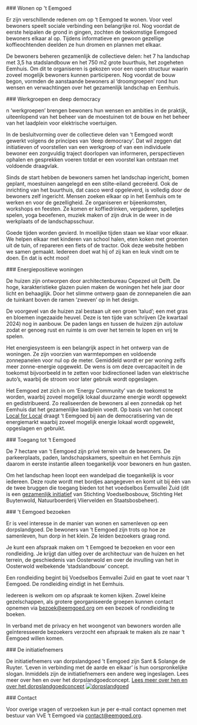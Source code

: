 <PageSection>
### Wonen op 't Eemgoed

Er zijn verschillende redenen om op ‘t Eemgoed te wonen. Voor veel bewoners speelt sociale verbinding een belangrijke rol. Nog voordat de eerste heipalen de grond in gingen, zochten de toekomstige Eemgoed bewoners elkaar al op. Tijdens informatieve en gewoon gezellige koffieochtenden deelden ze hun dromen en plannen met elkaar.

De bewoners beheren gezamenlijk de collectieve delen: het 7 ha landschap met 3,5 ha stadslandbouw en het 750 m2 grote buurthuis, het zogeheten Eemhuis. Om dit te organiseren is gekozen voor een open structuur waarin zoveel mogelijk bewoners kunnen participeren. Nog voordat de bouw begon, vormden de aanstaande bewoners al ‘droomgroepen’ rond hun wensen en verwachtingen over het gezamenlijk landschap en Eemhuis.
</PageSection>


<PageSection>
### Werkgroepen en deep democracy

n ‘werkgroepen’ brengen bewoners hun wensen en ambities in de praktijk, uiteenlopend van het beheer van de moestuinen tot de bouw en het beheer van het laadplein voor elektrische voertuigen.

In de besluitvorming over de collectieve delen van ‘t Eemgoed wordt gewerkt volgens de principes van ‘deep democracy’. Dat wil zeggen dat initiatieven of voorstellen van een werkgroep of van een individuele bewoner een zorgvuldig traject doorlopen van informeren, perspectieven ophalen en gesprekken voeren totdat er een voorstel kan ontstaan met voldoende draagvlak.

Sinds de start hebben de bewoners samen het landschap ingericht, bomen geplant, moestuinen aangelegd en een stilte-eiland gecreëerd. Ook de inrichting van het buurthuis, dat casco werd opgeleverd, is volledig door de bewoners zelf ingericht. Mensen zoeken elkaar op in het Eemhuis om te werken en voor de gezelligheid. Ze organiseren er bijeenkomsten, workshops en feesten. Ze komen er koffiedrinken, vergaderen, spelletjes spelen, yoga beoefenen, muziek maken of zijn druk in de weer in de werkplaats of de landschapsschuur.

Goede tijden worden gevierd. In moeilijke tijden staan we klaar voor elkaar. We helpen elkaar met kinderen van school halen, eten koken met groenten uit de tuin, of repareren een fiets of de tractor. Ook deze website hebben we samen gemaakt. Iedereen doet wat hij of zij kan en leuk vindt om te doen. En dat is echt mooi!
</PageSection>

<PageSection>
### Energiepositieve woningen

De huizen zijn ontworpen door architectenbureau Cepezed uit Delft. De hoge, karakteristieke glazen puien maken de woningen het hele jaar door licht en behaaglijk. Door het slimme ontwerp gaan de zonnepanelen die aan de tuinkant boven de ramen ‘zweven’ op in het design.

De voorgevel van de huizen zal bestaan uit een groen ‘talud’; een met gras en bloemen ingezaaide heuvel. Deze is ten tijde van schrijven (2e kwartaal 2024) nog in aanbouw. De paden langs en tussen de huizen zijn autoluw zodat er genoeg rust en ruimte is om over het terrein te lopen en vrij te spelen.

Het energiesysteem is een belangrijk aspect in het ontwerp van de woningen. Ze zijn voorzien van warmtepompen en voldoende zonnepanelen voor nul op de meter. Gemiddeld wordt er per woning zelfs meer zonne-energie opgewekt. De wens is om deze overcapaciteit in de toekomst bijvoorbeeld in te zetten voor bidirectioneel laden van elektrische auto’s, waarbij de stroom voor later gebruik wordt opgeslagen.

Het Eemgoed zet zich in om ‘Energy Community’ van de toekomst te worden, waarbij zoveel mogelijk lokaal duurzame energie wordt opgewekt en gedistribueerd. Zo realiseerden de bewoners al een zonnedak op het Eemhuis dat het gezamenlijke laadplein voedt. Op basis van het concept [Local for Local](https://energiesamen.nu/pagina/139/energiegemeenschappen-organiseren-duurzame-en-betaalbare-energie-voor-gemeenten-bedrijven-en-burgers) draagt ‘t Eemgoed bij aan de democratisering van de energiemarkt waarbij zoveel mogelijk energie lokaal wordt opgewekt, opgeslagen en gebruikt.
</PageSection>


<PageSection>
### Toegang tot ‘t Eemgoed

De 7 hectare van ‘t Eemgoed zijn privé terrein van de bewoners. De parkeerplaats, paden, landschapskamers, speeltuin en het Eemhuis zijn daarom in eerste instantie alleen toegankelijk voor bewoners en hun gasten.

Om het landschap heen loopt een wandelpad die toegankelijk is voor iedereen. Deze route wordt met bordjes aangegeven en komt uit bij één van de twee bruggen die toegang bieden tot het voedselbos Eemvallei Zuid (dit is een [gezamenlijk initiatief](https://www.voedselbosbouw.org/projecten-link/eemvallei-zuid/) van Stichting Voedselbosbouw, Stichting Het Buytenwold, Natuurboerderij Vliervelden en Staatsbosbeheer).
</PageSection>


<PageSection>
### 't Eemgoed bezoeken

Er is veel interesse in de manier van wonen en samenleven op een dorpslandgoed. De bewoners van ‘t Eemgoed zijn trots op hoe ze samenleven, hun dorp in het klein. Ze leiden bezoekers graag rond.

Je kunt een afspraak maken om ‘t Eemgoed te bezoeken en voor een rondleiding. Je krijgt dan uitleg over de architectuur van de huizen en het terrein, de geschiedenis van Oosterwold en over de invulling van het in Oosterwold welbekende ‘stadslandbouw’ concept.

Een rondleiding begint bij Voedselbos Eemvallei Zuid en gaat te voet naar ‘t Eemgoed. De rondleiding eindigt in het Eemhuis.

Iedereen is welkom om op afspraak te komen kijken. Zowel kleine gezelschappen, als grotere georganiseerde groepen kunnen contact opnemen via [bezoek@eemgoed.org](mailto:bezoek@eemgoed.org) om een bezoek of rondleiding te boeken.

In verband met de privacy en het woongenot van bewoners worden alle geïnteresseerde bezoekers verzocht een afspraak te maken als ze naar ‘t Eemgoed willen komen.
</PageSection>


<PageSection>
### De initiatiefnemers

De initiatiefnemers van dorpslandgoed ’t Eemgoed zijn Sant & Solange de Ruyter. ‘Leven in verbinding met de aarde en elkaar’ is hun oorspronkelijke slogan. Inmiddels zijn de initiatiefnemers een andere weg ingeslagen. Lees meer over hen en over het dorpslandgoedconcept. [Lees meer over hen en over het dorpslandgoedconcept](https://dorpslandgoed.nl/)
<a href="https://dorpslandgoed.nl/">
<Logo>
    <img src="dorpslandgoed-logo.png" alt="dorpslandgoed"/>
</Logo>
</a>
</PageSection>


<PageSection>
### Contact

Voor overige vragen of verzoeken kun je per e-mail contact opnemen met bestuur van VvE ‘t Eemgoed via [contact@eemgoed.org](mailto:contact@eemgoed.org).
</PageSection>

